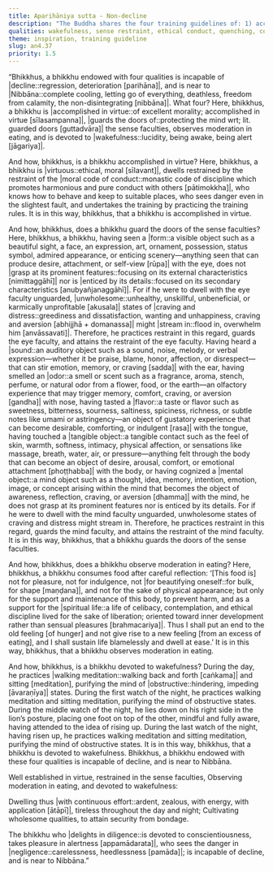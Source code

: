 ```yaml
---
title: Aparihāniya sutta - Non-decline
description: "The Buddha shares the four training guidelines of: 1) accomplishment in virtue, 2) guarding the doors of the sense faculties, 3) observing moderation in eating, and 4) practicing wakefulness, that when undertaken with diligence and cultivated as qualities, lead to non-decline and brings one near to Nibbāna."
qualities: wakefulness, sense restraint, ethical conduct, quenching, continuous effort, rousing of energy
theme: inspiration, training guideline
slug: an4.37
priority: 1.5
---
```


“Bhikkhus, a bhikkhu endowed with four qualities is incapable of |decline::regression, deterioration [parihāna]|, and is near to |Nibbāna::complete cooling, letting go of everything, deathless, freedom from calamity, the non-disintegrating [nibbāna]|. What four? Here, bhikkhus, a bhikkhu is |accomplished in virtue::of excellent morality; accomplished in virtue [sīlasampanna]|, |guards the doors of::protecting the mind wrt; lit. guarded doors [guttadvāra]| the sense faculties, observes moderation in eating, and is devoted to |wakefulness::lucidity, being awake, being alert [jāgariya]|.

And how, bhikkhus, is a bhikkhu accomplished in virtue? Here, bhikkhus, a bhikkhu is |virtuous::ethical, moral [sīlavant]|, dwells restrained by the restraint of the |moral code of conduct::monastic code of discipline which promotes harmonious and pure conduct with others [pātimokkha]|, who knows how to behave and keep to suitable places, who sees danger even in the slightest fault, and undertakes the training by practicing the training rules. It is in this way, bhikkhus, that a bhikkhu is accomplished in virtue.

And how, bhikkhus, does a bhikkhu guard the doors of the sense faculties? Here, bhikkhus, a bhikkhu, having seen a |form::a visible object such as a beautiful sight, a face, an expression, art, ornament, possession, status symbol, admired appearance, or enticing scenery—anything seen that can produce desire, attachment, or self-view [rūpa]| with the eye, does not |grasp at its prominent features::focusing on its external characteristics [nimittaggāhī]| nor is |enticed by its details::focused on its secondary characteristics [anubyañjanaggāhī]|. For if he were to dwell with the eye faculty unguarded, |unwholesome::unhealthy, unskillful, unbeneficial, or karmically unprofitable [akusala]| states of |craving and distress::greediness and dissatisfaction, wanting and unhappiness, craving and aversion [abhijjhā + domanassa]| might |stream in::flood in, overwhelm him [anvāssavati]|. Therefore, he practices restraint in this regard, guards the eye faculty, and attains the restraint of the eye faculty. Having heard a |sound::an auditory object such as a sound, noise, melody, or verbal expression—whether it be praise, blame, honor, affection, or disrespect—that can stir emotion, memory, or craving [sadda]| with the ear, having smelled an |odor::a smell or scent such as a fragrance, aroma, stench, perfume, or natural odor from a flower, food, or the earth—an olfactory experience that may trigger memory, comfort, craving, or aversion [gandha]| with nose, having tasted a |flavor::a taste or flavor such as sweetness, bitterness, sourness, saltiness, spiciness, richness, or subtle notes like umami or astringency—an object of gustatory experience that can become desirable, comforting, or indulgent [rasa]| with the tongue, having touched a |tangible object::a tangible contact such as the feel of skin, warmth, softness, intimacy, physical affection, or sensations like massage, breath, water, air, or pressure—anything felt through the body that can become an object of desire, arousal, comfort, or emotional attachment [phoṭṭhabba]| with the body, or having cognized a |mental object::a mind object such as a thought, idea, memory, intention, emotion, image, or concept arising within the mind that becomes the object of awareness, reflection, craving, or aversion [dhamma]| with the mind, he does not grasp at its prominent features nor is enticed by its details. For if he were to dwell with the mind faculty unguarded, unwholesome states of craving and distress might stream in. Therefore, he practices restraint in this regard, guards the mind faculty, and attains the restraint of the mind faculty. It is in this way, bhikkhus, that a bhikkhu guards the doors of the sense faculties.

And how, bhikkhus, does a bhikkhu observe moderation in eating? Here, bhikkhus, a bhikkhu consumes food after careful reflection: ‘[This food is] not for pleasure, not for indulgence, not |for beautifying oneself::for bulk, for shape [maṇḍana]|, and not for the sake of physical appearance; but only for the support and maintenance of this body, to prevent harm, and as a support for the |spiritual life::a life of celibacy, contemplation, and ethical discipline lived for the sake of liberation; oriented toward inner development rather than sensual pleasures [brahmacariya]|. Thus I shall put an end to the old feeling [of hunger] and not give rise to a new feeling [from an excess of eating], and I shall sustain life blamelessly and dwell at ease.’ It is in this way, bhikkhus, that a bhikkhu observes moderation in eating.

And how, bhikkhus, is a bhikkhu devoted to wakefulness? During the day, he practices |walking meditation::walking back and forth [caṅkama]| and sitting [meditation], purifying the mind of |obstructive::hindering, impeding [āvaraṇīya]| states. During the first watch of the night, he practices walking meditation and sitting meditation, purifying the mind of obstructive states. During the middle watch of the night, he lies down on his right side in the lion’s posture, placing one foot on top of the other, mindful and fully aware, having attended to the idea of rising up. During the last watch of the night, having risen up, he practices walking meditation and sitting meditation, purifying the mind of obstructive states. It is in this way, bhikkhus, that a bhikkhu is devoted to wakefulness. Bhikkhus, a bhikkhu endowed with these four qualities is incapable of decline, and is near to Nibbāna.

Well established in virtue,
restrained in the sense faculties,
Observing moderation in eating,
and devoted to wakefulness:

Dwelling thus |with continuous effort::ardent, zealous, with energy, with application [ātāpī]|,
tireless throughout the day and night;
Cultivating wholesome qualities,
to attain security from bondage.

The bhikkhu who |delights in diligence::is devoted to conscientiousness, takes pleasure in alertness [appamādarata]|,
who sees the danger in |negligence::carelessness, heedlessness [pamāda]|;
is incapable of decline,
and is near to Nibbāna.”